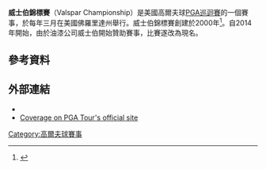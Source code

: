 {{Infobox golf tournament
| name             = Valspar Championship
| image            = 
| location         = [[Palm_Harbor,_Florida|Palm Harbor, Florida]]
| establishment    = 2000
| course           = [[Innisbrook_Resort_and_Golf_Club|Innisbrook Resort]]<br>Copperhead Course
| par              = 71
| yardage          = {{convert|7340|yd}}
| tour             = [[PGA巡迴賽|PGA巡迴賽]]
| format           = [[比桿賽|比桿賽]]
| purse            = 610萬美元
| month_played     = 三月
| aggregate        = 266 [[Vijay_Singh|Vijay Singh]] (2004)
| to-par           = −18 [[Vijay_Singh|Vijay Singh]] (2004)
| current_champion = {{flagicon|USA}} [[Jordan_Spieth|Jordan Spieth]] 
}}
{{Location map
|USA relief
|relief     = 1
|label      = <small>Innisbrook Resort</small>
|lat        = 28.11
|long       = -82.76
|caption    = 在美國的位置
|float      = 
|background = 
|width      = 240
}}
'''威士伯錦標賽'''（Valspar Championship）是美國高爾夫球[[PGA巡迴賽|PGA巡迴賽]]的一個賽事，於每年三月在美國佛羅里達州舉行。威士伯錦標賽創建於2000年<ref>{{cite news |url=http://www.usatoday.com/sports/golf/01sked/pga.htm |title=2001 PGA Tour Schedule |newspaper=[[USA_Today|USA Today]] |accessdate=March 16, 2011 |date=December 17, 2001 |archive-date=2011-06-29 |archive-url=https://web.archive.org/web/20110629105609/http://www.usatoday.com/sports/golf/01sked/pga.htm |dead-url=no }}</ref>。自2014年開始，由於油漆公司威士伯開始贊助賽事，比賽遂改為現名。
==參考資料==
{{Reflist}}
==外部連結==
*{{official website|http://www.valsparchampionship.com/}}
*[http://www.pgatour.com/tournaments/valspar-championship.html Coverage on PGA Tour's official site] {{Wayback|url=http://www.pgatour.com/tournaments/valspar-championship.html |date=20210223141821 }}
{{coord|28.11|N|82.76|W|type:event|display=title}}

{{PGA_Tour_Events}}

[[Category:高爾夫球賽事|Category:高爾夫球賽事]]